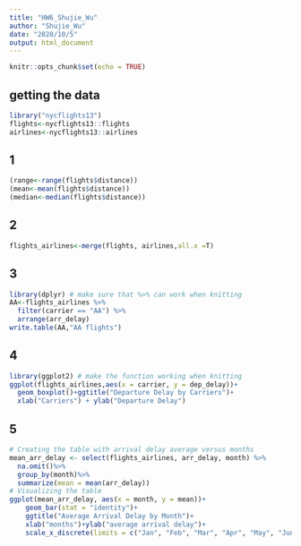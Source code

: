 ```yaml
---
title: "HW6_Shujie_Wu"
author: "Shujie_Wu"
date: "2020/10/5"
output: html_document
---
```


```r
knitr::opts_chunk$set(echo = TRUE)
```

## getting the data
```r
library("nycflights13")
flights<-nycflights13::flights
airlines<-nycflights13::airlines
```

## 1
```r
(range<-range(flights$distance))
(mean<-mean(flights$distance))
(median<-median(flights$distance))
```

## 2
```r
flights_airlines<-merge(flights, airlines,all.x =T)
```

## 3
```r
library(dplyr) # make sure that %>% can work when knitting
AA<-flights_airlines %>% 
  filter(carrier == "AA") %>% 
  arrange(arr_delay)
write.table(AA,"AA flights")
```

## 4
```r
library(ggplot2) # make the function working when knitting
ggplot(flights_airlines,aes(x = carrier, y = dep_delay))+
  geom_boxplot()+ggtitle("Departure Delay by Carriers")+
  xlab("Carriers") + ylab("Departure Delay")
```

## 5
```r
# Creating the table with arrival delay average versus months
mean_arr_delay <- select(flights_airlines, arr_delay, month) %>%
  na.omit()%>%
  group_by(month)%>% 
  summarize(mean = mean(arr_delay))
# Visualizing the table
ggplot(mean_arr_delay, aes(x = month, y = mean))+
    geom_bar(stat = "identity")+
    ggtitle("Average Arrival Delay by Month")+
    xlab("months")+ylab("average arrival delay")+
    scale_x_discrete(limits = c("Jan", "Feb", "Mar", "Apr", "May", "Jun", "Jul", "Aug", "Sept", "Oct", "Nov", "Dec"))
```


